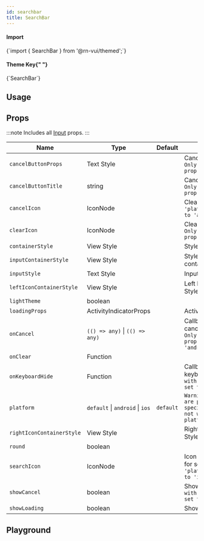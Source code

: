 ```yaml
---
id: searchbar
title: SearchBar
---
```



<IconsStyle />

<div class="row inline-flex-center">
  <div class="col col--3">
    <h4>Import</h4>
  </div>
  <div class="col col--9">
    <CodeBlock>{`import { SearchBar } from '@rn-vui/themed';`}</CodeBlock>
  </div>
  <div class="col col--3">
    <h4>
      Theme Key{" "}
      <a href="../customizing#using-themeprovider">
        <BiInfoCircle />
      </a>
    </h4>
  </div>
  <div class="col col--9">
    <CodeBlock>{`SearchBar`}</CodeBlock>
  </div>
</div>

## Usage

<Usage />

## Props

:::note
Includes all [Input](input#props) props.
:::

<div class='table-responsive'>

| Name                      | Type                            | Default   | Description                                                                                 |
| ------------------------- | ------------------------------- | --------- | ------------------------------------------------------------------------------------------- |
| `cancelButtonProps`       | Text Style                      |           | Cancel Button Props `Only with 'platform' prop set to 'ios'`                                |
| `cancelButtonTitle`       | string                          |           | Cancel Button Title `Only with 'platform' prop set to 'ios'`                                |
| `cancelIcon`              | IconNode                        |           | Clear Icon `Only with 'platform' prop set to 'android'`                                     |
| `clearIcon`               | IconNode                        |           | Clear IconClear Icon `Only with 'platform' prop set to 'ios'`                               |
| `containerStyle`          | View Style                      |           | Style for container                                                                         |
| `inputContainerStyle`     | View Style                      |           | Style for input container                                                                   |
| `inputStyle`              | Text Style                      |           | Input Style                                                                                 |
| `leftIconContainerStyle`  | View Style                      |           | Left Icon Container Style                                                                   |
| `lightTheme`              | boolean                         |           |                                                                                             |
| `loadingProps`            | ActivityIndicatorProps          |           | ActivityIndicatorProps                                                                      |
| `onCancel`                | `(() => any)` \| `(() => any)`  |           | Callback Function on cancel icon press `Only with 'platform' prop set to 'android' or 'ios` |
| `onClear`                 | Function                        |           |                                                                                             |
| `onKeyboardHide`          | Function                        |           | Callback Function on keyboard hides `Only with 'platform' prop set to 'android'`            |
| `platform`                | `default` \| `android` \| `ios` | `default` | `Warning: Some props are platform specific and will not work on other platform`             |
| `rightIconContainerStyle` | View Style                      |           | Right Icon Container Style                                                                  |
| `round`                   | boolean                         |           |                                                                                             |
| `searchIcon`              | IconNode                        |           | Icon for searchIcon for search `Only with 'platform' prop set to 'ios'`                     |
| `showCancel`              | boolean                         |           | Show cancel `Only with 'platform' prop set to 'ios'`                                        |
| `showLoading`             | boolean                         |           | Show loading                                                                                |

</div>

## Playground

<Play />
